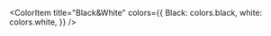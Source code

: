

<Meta title="constants/Colors" />

<ColorPalette>
 <ColorItem
    title="teal"
    colors={{
      100: colors.teal[100],
      200: colors.teal[200],
      300: colors.teal[300],
      400: colors.teal[400],
      500: colors.teal[500],
      600: colors.teal[600],
      700: colors.teal[700],
      800: colors.teal[800],
      900: colors.teal[900],
    }}
  />
  <ColorItem
    title="neutral"
    colors={{
      50: colors.neutral[50],
      100: colors.neutral[100],
      200: colors.neutral[200],
      300: colors.neutral[300],
      400: colors.neutral[400],
      500: colors.neutral[500],
      600: colors.neutral[600],
      700: colors.neutral[700],
      800: colors.neutral[800],
      900: colors.neutral[900],
    }}
  />
  <ColorItem
    title="yellow"
    colors={{
      100: colors.yellow[100],
      200: colors.yellow[200],
      300: colors.yellow[300],
      400: colors.yellow[400],
      500: colors.yellow[500],
      600: colors.yellow[600],
      700: colors.yellow[700],
      800: colors.yellow[800],
      900: colors.yellow[900],
    }}
  />
  <ColorItem
    title="red"
    colors={{
      100: colors.red[100],
      200: colors.red[200],
      300: colors.red[300],
      400: colors.red[400],
      500: colors.red[500],
      600: colors.red[600],
      700: colors.red[700],
      800: colors.red[800],
      900: colors.red[900],
    }}
  />
    <ColorItem
    title="blue"
    colors={{
      100: colors.blue[100],
      200: colors.blue[200],
      300: colors.blue[300],
      400: colors.blue[400],
      500: colors.blue[500],
      600: colors.blue[600],
      700: colors.blue[700],
      800: colors.blue[800],
      900: colors.blue[900],
    }}
  />
   <ColorItem
    title="purple"
    colors={{
      100: colors.purple[100],
      200: colors.purple[200],
      300: colors.purple[300],
      400: colors.purple[400],
      500: colors.purple[500],
      600: colors.purple[600],
      700: colors.purple[700],
      800: colors.purple[800],
      900: colors.purple[900],
    }}
  />
  
  <ColorItem
    title="Black&White"
    colors={{
      Black: colors.black,
      white: colors.white,
    }}
  />
</ColorPalette>
